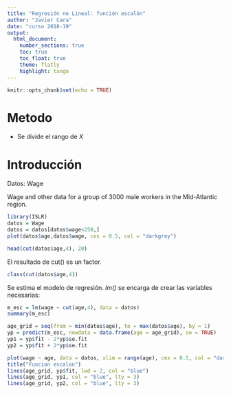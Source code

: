 ```yaml
---
title: "Regresión no Lineal: función escalón"
author: "Javier Cara"
date: "curso 2018-19"
output: 
  html_document:
    number_sections: true
    toc: true
    toc_float: true
    theme: flatly
    highlight: tango
---
```


```r
knitr::opts_chunk$set(echo = TRUE)
```

# Metodo

- Se divide el rango de *X* 

# Introducción

Datos: Wage

Wage and other data for a group of 3000 male workers in the Mid-Atlantic region.

```r
library(ISLR)
datos = Wage
datos = datos[datos$wage<250,]
plot(datos$age,datos$wage, cex = 0.5, col = "darkgrey")
```



```r
head(cut(datos$age,4), 20)
```

El resultado de cut() es un factor.

```r
class(cut(datos$age,4))
```

Se estima el modelo de regresión. *lm()* se encarga de crear las variables necesarias:

```r
m_esc = lm(wage ~ cut(age,4), data = datos)
summary(m_esc)
```

```r
age_grid = seq(from = min(datos$age), to = max(datos$age), by = 1)
yp = predict(m_esc, newdata = data.frame(age = age_grid), se = TRUE)
yp1 = yp$fit - 2*yp$se.fit
yp2 = yp$fit + 2*yp$se.fit
```

```r
plot(wage ~ age, data = datos, xlim = range(age), cex = 0.5, col = "darkgrey")
title("Funcion escalon")
lines(age_grid, yp$fit, lwd = 2, col = "blue")
lines(age_grid, yp1, col = "blue", lty = 3)
lines(age_grid, yp2, col = "blue", lty = 3)
```
